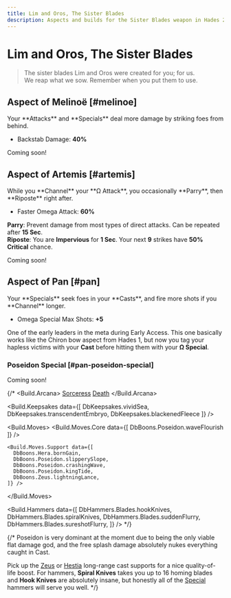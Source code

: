 ```yaml
---
title: Lim and Oros, The Sister Blades
description: Aspects and builds for the Sister Blades weapon in Hades 2.
---
```



# Lim and Oros, The Sister Blades

> The sister blades Lim and Oros were created for you; for us.\
> We reap what we sow. Remember when you put them to use.

## Aspect of Melinoë [#melinoe]

<CodexEntry data={DbAspects.Blades.melinoe}>
Your **Attacks** and **Specials** deal more damage by striking foes from behind.

- Backstab Damage: **40%**

</CodexEntry>

Coming soon!

## Aspect of Artemis [#artemis]

<CodexEntry data={DbAspects.Blades.artemis}>
While you **Channel** your **Ω Attack**, you occasionally **Parry**, then **Riposte** right after.

- Faster Omega Attack: **60%**

**Parry**: Prevent damage from most types of direct attacks. Can be repeated after **15 Sec**.\
**Riposte**: You are **Impervious** for **1 Sec**. Your next **9** strikes have **50% Critical** chance.

</CodexEntry>

Coming soon!

## Aspect of Pan [#pan]

<CodexEntry data={DbAspects.Blades.pan}>
Your **Specials** seek foes in your **Casts**, and fire more shots if you **Channel** longer.

- Omega Special Max Shots: **+5**

</CodexEntry>

One of the early leaders in the meta during Early Access. This one basically works like the Chiron bow aspect from Hades 1, but now you tag your hapless victims with your **Cast** before hitting them with your **Ω Special**.

### Poseidon Special [#pan-poseidon-special]

Coming soon!

{/* <Build>
  <Build.Arcana>
    [Sorceress](/arcana#sorceress)
    [Death](/arcana#death)
  </Build.Arcana>
  
  <Build.Keepsakes data={[
    DbKeepsakes.vividSea,
    DbKeepsakes.transcendentEmbryo,
    DbKeepsakes.blackenedFleece
  ]} />

  <Build.Moves>
    <Build.Moves.Core data={[
      DbBoons.Poseidon.waveFlourish
    ]} />

    <Build.Moves.Support data={[
      DbBoons.Hera.bornGain,
      DbBoons.Poseidon.slipperySlope,
      DbBoons.Poseidon.crashingWave,
      DbBoons.Poseidon.kingTide,
      DbBoons.Zeus.lightningLance,
    ]} />

  </Build.Moves>

  <Build.Hammers data={[
    DbHammers.Blades.hookKnives,
    DbHammers.Blades.spiralKnives,
    DbHammers.Blades.suddenFlurry,
    DbHammers.Blades.sureshotFlurry,
  ]} />
</Build> */}

{/* Poseidon is very dominant at the moment due to being the only viable flat damage god, and the free splash damage absolutely nukes everything caught in Cast.

Pick up the [Zeus](/boons/zeus#lightning-lance) or [Hestia](/boons/hestia#glowing-coal) long-range cast supports for a nice quality-of-life boost. For hammers, **Spiral Knives** takes you up to 16 homing blades and **Hook Knives** are absolutely insane, but honestly all of the [Special](/weapons/sister-blades/hammers#special) hammers will serve you well. */}
